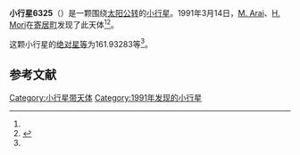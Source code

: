 {{Infobox planet
| bgcolour = #FFFFC0
| name = 6325
| symbol = 
| image = 
| caption = 
| discovery = yes
| discovery_ref = 
| discoverer = [[M._Arai|M. Arai]]、[[H._Mori|H. Mori]]
| discovery_site = [[寄居町|寄居町]] 
| discovered = 1991年3月14日
| designations = yes
| mp_name = 
| named_after = 
| alt_names = 1991 EA1/ 1989 WR4
| mp_category = [[主带小行星|主带小行星]]
| orbit_ref = <ref name="a">[http://ssd.jpl.nasa.gov/sbdb.cgi?sstr=6325 6325] {{Wayback|url=http://ssd.jpl.nasa.gov/sbdb.cgi?sstr=6325 |date=20110610033429 }}，小行星數據庫瀏覽器（JPL Small-Body Database Browser）－[[美国国家航空航天局|美国国家航空航天局]]喷气推进实验室</ref>
| epoch = 2456400.5 (2013年4月18日更新)
| aphelion = {{convert|3.2850300|AU|km|3|abbr=on|lk=out}}
| perihelion = {{convert|2.1936734|AU|km|3|abbr=on}}
| semimajor = {{convert|2.7393517|AU|km|3|abbr=on}}
| eccentricity = 0.1991998
| period = 1656.037284 [[日|日]]<br />4.53[[儒略年|儒略年]]
| avg_speed = 
| inclination = 10.00116
| asc_node = 40.05578
| mean_anomaly = 
| arg_peri = 161.93283
| satellites = 
| physical_characteristics = yes
| dimensions = 
| mass = 
| density = 
| surface_grav = 
| escape_velocity = 
| sidereal_day = 
| axial_tilt = 
| pole_ecliptic_lat = 
| pole_ecliptic_lon = 
| albedo = 
| temperatures= 
| temp_name1 = 
| mean_temp_1 = 
| max_temp_1 = 
| temp_name2 = 
| max_temp_2 = 
| spectral_type = 
| abs_magnitude = 161.93283
}}

'''小行星6325'''（{{lang-en|6325}}）是一颗围绕[[太阳|太阳]][[公转|公转]]的[[小行星|小行星]]。1991年3月14日，[[M._Arai|M. Arai]]、[[H._Mori|H. Mori]]在[[寄居町|寄居町]]发现了此天体<ref name="a" /><ref>{{cite news|title=小行星列表|url=http://cfa-www.harvard.edu/iau/lists/NumberedMPs.txt|accessdate=2013-07-08|newspaper=哈佛大学|archive-date=2008-05-17|archive-url=https://web.archive.org/web/20080517010638/http://cfa-www.harvard.edu/iau/lists/NumberedMPs.txt|dead-url=no}}</ref>。

这颗小行星的[[绝对星等|绝对星等]]为161.93283等<ref name="a" />。

==参考文献==
{{reflist}}
{{Minor Planet Number|[[小行星6324|小行星6324]]|[[小行星6326|小行星6326]]}}

{{小天体}}

[[Category:小行星带天体|Category:小行星带天体]]
[[Category:1991年发现的小行星|Category:1991年发现的小行星]]

{{asteroid-stub}}